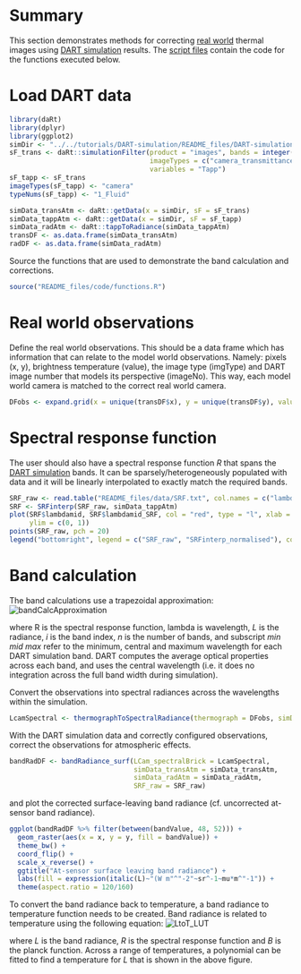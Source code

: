# Summary 

This section demonstrates methods for correcting [real world](../Real-world-images) thermal images using [DART simulation](../DART-simulation) results. The [script files](README_files/code) contain the code for the functions executed below.

# Load DART data

```r
library(daRt)
library(dplyr)
library(ggplot2)
simDir <- "../../tutorials/DART-simulation/README_files/DART-simulation/dart-atmos-corr"
sF_trans <- daRt::simulationFilter(product = "images", bands = integer(), iters = "ITERX", 
                                   imageTypes = c("camera_transmittance"), typeNums = "",
                                   variables = "Tapp")
sF_tapp <- sF_trans
imageTypes(sF_tapp) <- "camera"
typeNums(sF_tapp) <- "1_Fluid"

simData_transAtm <- daRt::getData(x = simDir, sF = sF_trans)
simData_tappAtm <- daRt::getData(x = simDir, sF = sF_tapp)
simData_radAtm <- daRt::tappToRadiance(simData_tappAtm)
transDF <- as.data.frame(simData_transAtm)
radDF <- as.data.frame(simData_radAtm)

```

Source the functions that are used to demonstrate the band calculation and corrections.

```r
source("README_files/code/functions.R")
```

# Real world observations 

Define the real world observations. This should be a data frame which has information that can relate to the model world observations. Namely: pixels (x, y), brightness temperature (value), the image type (imgType) and DART image number that models its perspective (imageNo). This way, each model world camera is matched to the correct real world camera.

```r
DFobs <- expand.grid(x = unique(transDF$x), y = unique(transDF$y), value = 300, imgType = "camera", imageNo = 251)
```

# Spectral response function

The user should also have a spectral response function _R_ that spans the [DART simulation](../DART-simulation) bands. It can be sparsely/heterogeneously populated with data and it will be linearly interpolated to exactly match the required bands.

```r
SRF_raw <- read.table("README_files/data/SRF.txt", col.names = c("lambda", "value"))
SRF <- SRFinterp(SRF_raw, simData_tappAtm)
plot(SRF$lambdamid, SRF$lambdamid_SRF, col = "red", type = "l", xlab = "lambda", ylab = "SRF",
     ylim = c(0, 1))
points(SRF_raw, pch = 20)
legend("bottomright", legend = c("SRF_raw", "SRFinterp_normalised"), col = c("black", "red"), lty = 1)
```

# Band calculation

The band calculations use a trapezoidal approximation:
<!-- https://www.latex4technics.com -->
<!-- $$\int_{\lambda=1}^{\lambda=n} d\lambda L_\lambda R_\lambda \approx \sum_{i=1}^n \frac{1}{2} \Bigg[\Big[\frac{1}{2} (\lambda_{max_{i}} - \lambda_{min_{i}})\Big] \times (L_{\lambda_{i}} R_{min_{i}} + L_{\lambda_{i}} R_{mid_{i}} + L_{\lambda_{i}} R_{mid_{i}} + L_{\lambda_{i}} R_{max_{i}} ) \Bigg]$$ -->
![bandCalcApproximation](README_files/figure-misc/Tex2Img.png)


where R is the spectral response function, lambda is wavelength, _L_ is the radiance, _i_ is the band index, _n_ is the number of bands, and subscript _min_ _mid_ _max_ refer to the minimum, central and maximum wavelength for each DART simulation band. DART computes the average optical properties across each band, and uses the central wavelength (i.e. it does no integration across the full band width during simulation). 

Convert the observations into spectral radiances across the wavelengths within the simulation.

```r
LcamSpectral <- thermographToSpectralRadiance(thermograph = DFobs, simData = simData_radAtm)
```

With the DART simulation data and correctly configured observations, correct the observations for atmospheric effects.

```r
bandRadDF <- bandRadiance_surf(LCam_spectralBrick = LcamSpectral, 
                               simData_transAtm = simData_transAtm, 
                               simData_radAtm = simData_radAtm, 
                               SRF_raw = SRF_raw)

```

and plot the corrected surface-leaving band radiance (cf. uncorrected at-sensor band radiance).
```r
ggplot(bandRadDF %>% filter(between(bandValue, 48, 52))) +
  geom_raster(aes(x = x, y = y, fill = bandValue)) +
  theme_bw() +
  coord_flip() +
  scale_x_reverse() +
  ggtitle("At-sensor surface leaving band radiance") +
  labs(fill = expression(italic(L)~"(W m"^"-2"~sr^-1~mu*m^"-1")) +
  theme(aspect.ratio = 120/160)

```

To convert the band radiance back to temperature, a band radiance to temperature function needs to be created. Band radiance is related to temperature using the following equation:
<!-- $$L = \int_{\lambda=7\mu m}^{\lambda=14\mu m} d\lambda~R_\lambda B_\lambda(T)$$ -->
![LtoT_LUT](README_files/figure-misc/Tex2Img_1.png)

where _L_ is the band radiance, _R_ is the spectral response function and _B_ is the planck function. Across a range of temperatures, a polynomial can be fitted to find a temperature for _L_ that is shown in the above figure. 
